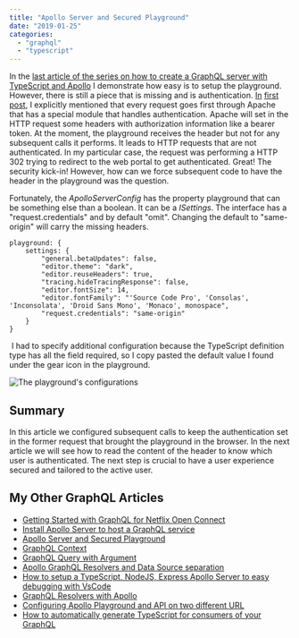 ```yaml
---
title: "Apollo Server and Secured Playground"
date: "2019-01-25"
categories: 
  - "graphql"
  - "typescript"
---
```


In the [last article of the series on how to create a GraphQL server with TypeScript and Apollo](https://patrickdesjardins.com/blog/?p=6156) I demonstrate how easy is to setup the playground. However, there is still a piece that is missing and is authentication. [In](https://patrickdesjardins.com/blog/?p=6143) [first](https://patrickdesjardins.com/blog/?p=6143) [post](https://patrickdesjardins.com/blog/?p=6143), I explicitly mentioned that every request goes first through Apache that has a special module that handles authentication. Apache will set in the HTTP request some headers with authorization information like a bearer token. At the moment, the playground receives the header but not for any subsequent calls it performs. It leads to HTTP requests that are not authenticated. In my particular case, the request was performing a HTTP 302 trying to redirect to the web portal to get authenticated. Great! The security kick-in! However, how can we force subsequent code to have the header in the playground was the question.

Fortunately, the _ApolloServerConfig_ has the property playground that can be something else than a boolean. It can be a _ISettings_. The interface has a "request.credentials" and by default "omit". Changing the default to "same-origin" will carry the missing headers.

```
playground: {
    settings: {
        "general.betaUpdates": false,
        "editor.theme": "dark",
        "editor.reuseHeaders": true,
        "tracing.hideTracingResponse": false,
        "editor.fontSize": 14,
        "editor.fontFamily": "'Source Code Pro', 'Consolas', 'Inconsolata', 'Droid Sans Mono', 'Monaco', monospace",
        "request.credentials": "same-origin"
    }
}
```

 I had to specify additional configuration because the TypeScript definition type has all the field required, so I copy pasted the default value I found under the gear icon in the playground.

![The playground's configurations](https://patrickdesjardins.com/blog/wp-content/uploads/2018/12/GraphQLPlaygroundSettingsGear.png)

## Summary

In this article we configured subsequent calls to keep the authentication set in the former request that brought the playground in the browser. In the next article we will see how to read the content of the header to know which user is authenticated. The next step is crucial to have a user experience secured and tailored to the active user.

## My Other GraphQL Articles

- [Getting Started with GraphQL for Netflix Open Connect](https://patrickdesjardins.com/blog/getting-started-with-graphql-for-netflix-open-connect)
- [Install Apollo Server to host a GraphQL service](https://patrickdesjardins.com/blog/install-apollo-server-to-host-a-graphql-service)
- [Apollo Server and Secured Playground](https://patrickdesjardins.com/blog/apollo-server-and-secured-playground)
- [GraphQL Context](https://patrickdesjardins.com/blog/graphql-context)
- [GraphQL Query with Argument](https://patrickdesjardins.com/blog/graphql-query-with-argument)
- [Apollo GraphQL Resolvers and Data Source separation](https://patrickdesjardins.com/blog/apollo-graphql-resolvers-and-data-source-separation)
- [How to setup a TypeScript, NodeJS, Express Apollo Server to easy debugging with VsCode](https://patrickdesjardins.com/blog/how-to-setup-a-typescript-nodejs-express-apollo-server-to-easy-debugging-with-vscode)
- [GraphQL Resolvers with Apollo](https://patrickdesjardins.com/blog/graphql-resolvers-with-apollo)
- [Configuring Apollo Playground and API on two different URL](https://patrickdesjardins.com/blog/configuring-apollo-playground-and-api-on-two-different-url)
- [How to automatically generate TypeScript for consumers of your GraphQL](https://patrickdesjardins.com/blog/how-to-automatically-generate-typescript-for-consumer-of-your-graphql)
